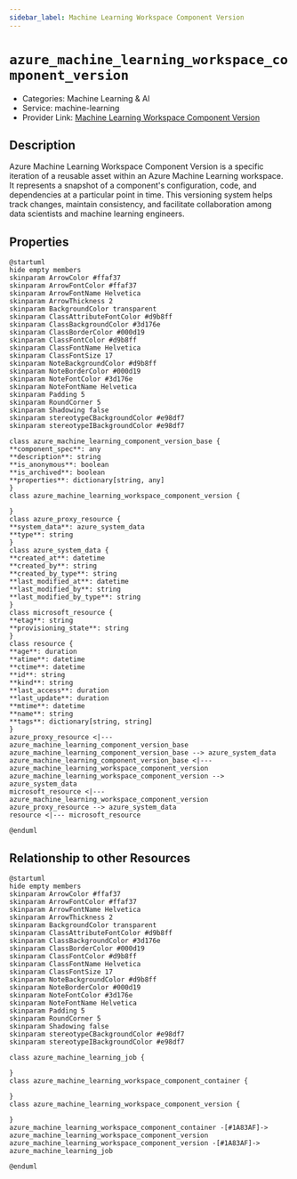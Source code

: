 ```yaml
---
sidebar_label: Machine Learning Workspace Component Version
---
```


# `azure_machine_learning_workspace_component_version`

- Categories: Machine Learning & AI
- Service: machine-learning
- Provider Link: [Machine Learning Workspace Component Version](https://learn.microsoft.com/en-us/azure/machine-learning/how-to-manage-component-version)

## Description

Azure Machine Learning Workspace Component Version is a specific iteration of a reusable asset within an Azure Machine Learning workspace. It represents a snapshot of a component's configuration, code, and dependencies at a particular point in time. This versioning system helps track changes, maintain consistency, and facilitate collaboration among data scientists and machine learning engineers.

## Properties

<ZoomPanPinch>

```kroki imgType="plantuml" imgAlt="Diagram of Machine Learning Workspace Component Version data model"
@startuml
hide empty members
skinparam ArrowColor #ffaf37
skinparam ArrowFontColor #ffaf37
skinparam ArrowFontName Helvetica
skinparam ArrowThickness 2
skinparam BackgroundColor transparent
skinparam ClassAttributeFontColor #d9b8ff
skinparam ClassBackgroundColor #3d176e
skinparam ClassBorderColor #000d19
skinparam ClassFontColor #d9b8ff
skinparam ClassFontName Helvetica
skinparam ClassFontSize 17
skinparam NoteBackgroundColor #d9b8ff
skinparam NoteBorderColor #000d19
skinparam NoteFontColor #3d176e
skinparam NoteFontName Helvetica
skinparam Padding 5
skinparam RoundCorner 5
skinparam Shadowing false
skinparam stereotypeCBackgroundColor #e98df7
skinparam stereotypeIBackgroundColor #e98df7

class azure_machine_learning_component_version_base {
**component_spec**: any
**description**: string
**is_anonymous**: boolean
**is_archived**: boolean
**properties**: dictionary[string, any]
}
class azure_machine_learning_workspace_component_version {

}
class azure_proxy_resource {
**system_data**: azure_system_data
**type**: string
}
class azure_system_data {
**created_at**: datetime
**created_by**: string
**created_by_type**: string
**last_modified_at**: datetime
**last_modified_by**: string
**last_modified_by_type**: string
}
class microsoft_resource {
**etag**: string
**provisioning_state**: string
}
class resource {
**age**: duration
**atime**: datetime
**ctime**: datetime
**id**: string
**kind**: string
**last_access**: duration
**last_update**: duration
**mtime**: datetime
**name**: string
**tags**: dictionary[string, string]
}
azure_proxy_resource <|--- azure_machine_learning_component_version_base
azure_machine_learning_component_version_base --> azure_system_data
azure_machine_learning_component_version_base <|--- azure_machine_learning_workspace_component_version
azure_machine_learning_workspace_component_version --> azure_system_data
microsoft_resource <|--- azure_machine_learning_workspace_component_version
azure_proxy_resource --> azure_system_data
resource <|--- microsoft_resource

@enduml
```

</ZoomPanPinch>

## Relationship to other Resources

<ZoomPanPinch>

```kroki imgType="plantuml" imgAlt="Diagram of Machine Learning Workspace Component Version resource relationships"
@startuml
hide empty members
skinparam ArrowColor #ffaf37
skinparam ArrowFontColor #ffaf37
skinparam ArrowFontName Helvetica
skinparam ArrowThickness 2
skinparam BackgroundColor transparent
skinparam ClassAttributeFontColor #d9b8ff
skinparam ClassBackgroundColor #3d176e
skinparam ClassBorderColor #000d19
skinparam ClassFontColor #d9b8ff
skinparam ClassFontName Helvetica
skinparam ClassFontSize 17
skinparam NoteBackgroundColor #d9b8ff
skinparam NoteBorderColor #000d19
skinparam NoteFontColor #3d176e
skinparam NoteFontName Helvetica
skinparam Padding 5
skinparam RoundCorner 5
skinparam Shadowing false
skinparam stereotypeCBackgroundColor #e98df7
skinparam stereotypeIBackgroundColor #e98df7

class azure_machine_learning_job {

}
class azure_machine_learning_workspace_component_container {

}
class azure_machine_learning_workspace_component_version {

}
azure_machine_learning_workspace_component_container -[#1A83AF]-> azure_machine_learning_workspace_component_version
azure_machine_learning_workspace_component_version -[#1A83AF]-> azure_machine_learning_job

@enduml
```

</ZoomPanPinch>
